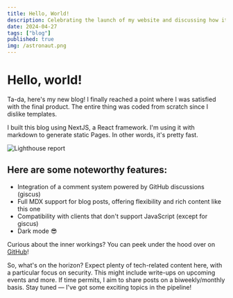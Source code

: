 ```yaml
---
title: Hello, World!
description: Celebrating the launch of my website and discussing how it came to be.
date: 2024-04-27
tags: ["blog"]
published: true
img: /astronaut.png
---
```


# Hello, world!

Ta-da, here's my new blog! I finally reached a point where I was satisfied with the final product. The entire thing was coded from scratch since I dislike templates.

I built this blog using NextJS, a React framework. I'm using it with markdown to generate static Pages. In other words, it's pretty fast.

![Lighthouse report](/lighthouse.png)

## Here are some noteworthy features:

- Integration of a comment system powered by GitHub discussions (giscus)
- Full MDX support for blog posts, offering flexibility and rich content like this one
- Compatibility with clients that don't support JavaScript (except for giscus)
- Dark mode 😎

Curious about the inner workings? You can peek under the hood over on [GitHub](https://github.com/Paranoia8972/blog)!

So, what's on the horizon?
Expect plenty of tech-related content here, with a particular focus on security. This might include write-ups on upcoming events and more. If time permits, I aim to share posts on a biweekly/monthly basis. Stay tuned — I've got some exciting topics in the pipeline!